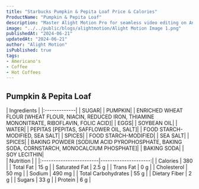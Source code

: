 ```yaml
---
title: "Starbucks Pumpkin & Pepita Loaf Price & Calories"
ProductName: "Pumpkin & Pepita Loaf"
description: "Master Alight Motion Pro for seamless video editing on Android, iOS, and Tablets with our ultimate guide, unlocking advanced features and elevating your skills in 2024!"
image: "../../public/blogs/alightmotion/Alight Motion Image 1.png"
publishedAt: "2024-06-21"
updatedAt: "2024-06-21"
author: "Alight Motion"
isPublished: true
tags:
- Americano's
- Coffee
- Hot Coffees   
---
```


 
## Pumpkin & Pepita Loaf 
  
<div className="tables-container">
  <div className="table-wrapper">
    | Ingredients  |  
    |:-------------|
    | SUGAR|
    | PUMPKIN|
    | ENRICHED WHEAT FLOUR [WHEAT FLOUR, NIACIN, REDUCED IRON, THIAMINE MONONITRATE, RIBOFLAVIN, FOLIC ACID]|
    | EGGS|
    | SOYBEAN OIL|
    | WATER|
    | PEPITAS [PEPITAS, SAFFLOWER OIL, SALT]|
    | FOOD STARCH-MODIFIED, SEA SALT|
    | SPICES|
    | FOOD STARCH-MODIFIED|
    | SEA SALT|
    | SPICES|
    | BAKING POWDER [SODIUM ACID PYROPHOSPHATE, BAKING SODA, CORNSTARCH, MONOCALCIUM PHOSPHATE]|
    | BAKING SODA|
    | SOY LECITHIN|
  </div>
  <div className="table-wrapper">
    | Nutrition               |                      |  
    |:------------------------|---------------------:|
    | Calories                | 380                  |
    | Total Fat               | 15 g                 |
    | Saturated Fat           | 2.5 g                |
    | Trans Fat               | 0 g                  |
    | Cholesterol             | 50 mg                |
    | Sodium                  | 490 mg               |
    | Total Carbohydrates     | 55 g                 |
    | Dietary Fiber           | 2 g                  |
    | Sugars                  | 33 g                 |
    | Protein                 | 6 g                  |
  </div>
</div>
<style jsx>{`
  .tables-container {
    display: flex;
    flex-direction: row;
    gap: 30px;
  }
  .table-wrapper {
    width: 500px; /* Adjust as needed */
  }
  @media (max-width: 768px) {
    .tables-container {
      flex-direction: column;
      gap: 0px; /* Adjust as needed */
    }
    .table-wrapper {
      width: 100%; /* Adjust as needed */
    }
  }
`}</style>
